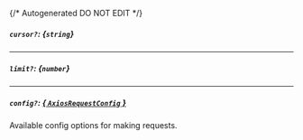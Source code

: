 {/* Autogenerated DO NOT EDIT  */}
##### `cursor?`: *{`string`}*

---
##### `limit?`: *{`number`}*

---
##### `config?`: [*{ `AxiosRequestConfig` }*](https://axios-http.com/docs/req_config)
Available config options for making requests.


